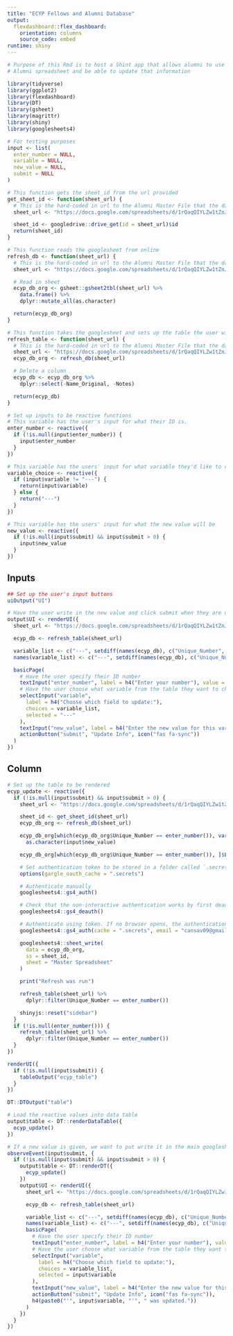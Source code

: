 ```yaml
---
title: "ECYP Fellows and Alumni Database"
output:
  flexdashboard::flex_dashboard:
    orientation: columns
    source_code: embed
runtime: shiny
---
```


```r
# Purpose of this Rmd is to host a Shint app that allows alumni to use their unique ID to access their information in the
# Alumni spreadsheet and be able to update that information
```

```r
library(tidyverse)
library(ggplot2)
library(flexdashboard)
library(DT)
library(gsheet)
library(magrittr)
library(shiny)
library(googlesheets4)
```

```r
# For testing purposes
input <- list(
  enter_number = NULL,
  variable = NULL,
  new_value = NULL,
  submit = NULL
)
```


```r
# This function gets the sheet_id from the url provided
get_sheet_id <- function(sheet_url) {
  # This is the hard-coded in url to the Alumni Master File that the data is kept in.
  sheet_url <- "https://docs.google.com/spreadsheets/d/1rQaqQIYLZw1tZnJZQHMNhTf0-zDRH2zWzA6Eo0giP80/edit#gid=1665986408"

  sheet_id <- googledrive::drive_get(id = sheet_url)$id
  return(sheet_id)
}

# This function reads the googlesheet from online
refresh_db <- function(sheet_url) {
  # This is the hard-coded in url to the Alumni Master File that the data is kept in.
  sheet_url <- "https://docs.google.com/spreadsheets/d/1rQaqQIYLZw1tZnJZQHMNhTf0-zDRH2zWzA6Eo0giP80/edit#gid=1665986408"

  # Read in sheet
  ecyp_db_org <- gsheet::gsheet2tbl(sheet_url) %>%
    data.frame() %>%
    dplyr::mutate_all(as.character)

  return(ecyp_db_org)
}

# This function takes the googlesheet and sets up the table the user will see
refresh_table <- function(sheet_url) {
  # This is the hard-coded in url to the Alumni Master File that the data is kept in.
  sheet_url <- "https://docs.google.com/spreadsheets/d/1rQaqQIYLZw1tZnJZQHMNhTf0-zDRH2zWzA6Eo0giP80/edit#gid=1665986408"
  ecyp_db_org <- refresh_db(sheet_url)

  # Delete a column
  ecyp_db <- ecyp_db_org %>%
    dplyr::select(-Name_Original, -Notes)

  return(ecyp_db)
}
```

```r
# Set up inputs to be reactive functions
# This variable has the user's input for what their ID is.
enter_number <- reactive({
  if (!is.null(input$enter_number)) {
    input$enter_number
  }
})

# This variable has the users' input for what variable they'd like to change
variable_choice <- reactive({
  if (input$variable != "---") {
    return(input$variable)
  } else {
    return("---")
  }
})

# This variable has the users' input for what the new value will be
new_value <- reactive({
  if (!is.null(input$submit) && input$submit > 0) {
    input$new_value
  }
})
```

Inputs {.sidebar}
-----------------------------------------------------------------------

```r
## Set up the user's input buttons
uiOutput("UI")

# Have the user write in the new value and click submit when they are done
output$UI <- renderUI({
  sheet_url <- "https://docs.google.com/spreadsheets/d/1rQaqQIYLZw1tZnJZQHMNhTf0-zDRH2zWzA6Eo0giP80/edit#gid=1665986408"

  ecyp_db <- refresh_table(sheet_url)

  variable_list <- c("---", setdiff(names(ecyp_db), c("Unique_Number", "Last_Updated")))
  names(variable_list) <- c("---", setdiff(names(ecyp_db), c("Unique_Number", "Last_Updated")))

  basicPage(
    # Have the user specify their ID number
    textInput("enter_number", label = h4("Enter your number"), value = NULL),
    # Have the user choose what variable from the table they want to change
    selectInput("variable",
      label = h4("Choose which field to update:"),
      choices = variable_list,
      selected = "---"
    ),
    textInput("new_value", label = h4("Enter the new value for this variable:"), value = NULL),
    actionButton("submit", "Update Info", icon("fas fa-sync"))
  )
})
```

## Column

```r
# Set up the table to be rendered
ecyp_update <- reactive({
  if (!is.null(input$submit) && input$submit > 0) {
    sheet_url <- "https://docs.google.com/spreadsheets/d/1rQaqQIYLZw1tZnJZQHMNhTf0-zDRH2zWzA6Eo0giP80/edit#gid=1665986408"

    sheet_id <- get_sheet_id(sheet_url)
    ecyp_db_org <- refresh_db(sheet_url)

    ecyp_db_org[which(ecyp_db_org$Unique_Number == enter_number()), variable_choice()] <-
      as.character(input$new_value)

    ecyp_db_org[which(ecyp_db_org$Unique_Number == enter_number()), ]$Last_Updated <- as.character(Sys.time())

    # Set authentication token to be stored in a folder called `.secrets`
    options(gargle_oauth_cache = ".secrets")

    # Authenticate manually
    googlesheets4::gs4_auth()

    # Check that the non-interactive authentication works by first deauthorizing:
    googlesheets4::gs4_deauth()

    # Authenticate using token. If no browser opens, the authentication works.
    googlesheets4::gs4_auth(cache = ".secrets", email = "cansav09@gmail.com")

    googlesheets4::sheet_write(
      data = ecyp_db_org,
      ss = sheet_id,
      sheet = "Master Spreadsheet"
    )

    print("Refresh was run")

    refresh_table(sheet_url) %>%
      dplyr::filter(Unique_Number == enter_number())

    shinyjs::reset("sidebar")
  }
  if (!is.null(enter_number())) {
    refresh_table(sheet_url) %>%
      dplyr::filter(Unique_Number == enter_number())
  }
})

renderUI({
  if (!is.null(input$submit)) {
    tableOutput("ecyp_table")
  }
})

DT::DTOutput("table")

# Load the reactive values into data table
output$table <- DT::renderDataTable({
  ecyp_update()
})
```


```r
# If a new value is given, we want to put write it in the main googlesheet underneath the given variable name
observeEvent(input$submit, {
  if (!is.null(input$submit) && input$submit > 0) {
    output$table <- DT::renderDT({
      ecyp_update()
    })
    output$UI <- renderUI({
      sheet_url <- "https://docs.google.com/spreadsheets/d/1rQaqQIYLZw1tZnJZQHMNhTf0-zDRH2zWzA6Eo0giP80/edit#gid=1665986408"

      ecyp_db <- refresh_table(sheet_url)

      variable_list <- c("---", setdiff(names(ecyp_db), c("Unique_Number", "Last_Updated")))
      names(variable_list) <- c("---", setdiff(names(ecyp_db), c("Unique_Number", "Last_Updated")))
      basicPage(
        # Have the user specify their ID number
        textInput("enter_number", label = h4("Enter your number"), value = input$enter_number),
        # Have the user choose what variable from the table they want to change
        selectInput("variable",
          label = h4("Choose which field to update:"),
          choices = variable_list,
          selected = input$variable
        ),
        textInput("new_value", label = h4("Enter the new value for this variable:"), value = NULL),
        actionButton("submit", "Update Info", icon("fas fa-sync")),
        h4(paste0("'", input$variable, "'", " was updated."))
      )
    })
  }
})
```
